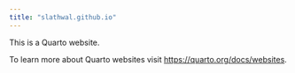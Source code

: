 ```yaml
---
title: "slathwal.github.io"
---
```


This is a Quarto website.

To learn more about Quarto websites visit <https://quarto.org/docs/websites>.
